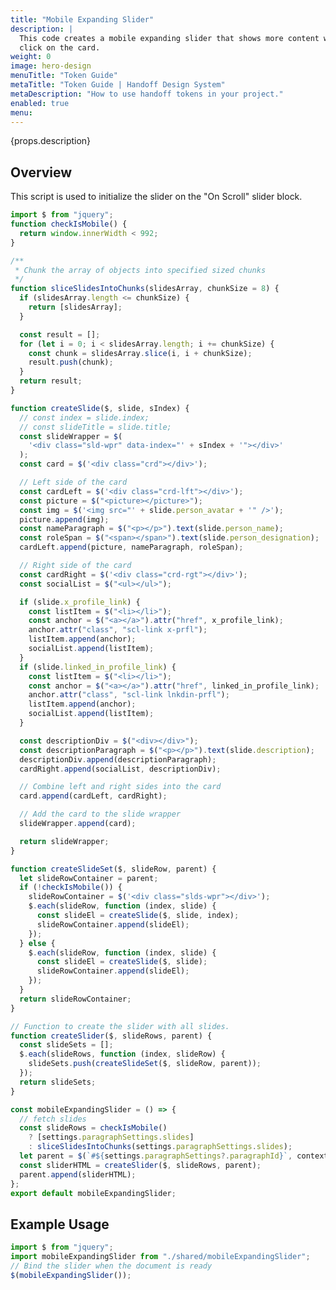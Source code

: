 ```yaml
---
title: "Mobile Expanding Slider"
description: |
  This code creates a mobile expanding slider that shows more content when you 
  click on the card.
weight: 0
image: hero-design
menuTitle: "Token Guide"
metaTitle: "Token Guide | Handoff Design System"
metaDescription: "How to use handoff tokens in your project."
enabled: true
menu:
---
```



<Hero title={props.title} image={false}>
  <p>{props.description}</p>
</Hero>

## Overview

This script is used to initialize the slider on the "On Scroll" slider block.

```js title="stackSlider.js"
import $ from "jquery";
function checkIsMobile() {
  return window.innerWidth < 992;
}

/**
 * Chunk the array of objects into specified sized chunks
 */
function sliceSlidesIntoChunks(slidesArray, chunkSize = 8) {
  if (slidesArray.length <= chunkSize) {
    return [slidesArray];
  }

  const result = [];
  for (let i = 0; i < slidesArray.length; i += chunkSize) {
    const chunk = slidesArray.slice(i, i + chunkSize);
    result.push(chunk);
  }
  return result;
}

function createSlide($, slide, sIndex) {
  // const index = slide.index;
  // const slideTitle = slide.title;
  const slideWrapper = $(
    '<div class="sld-wpr" data-index="' + sIndex + '"></div>'
  );
  const card = $('<div class="crd"></div>');

  // Left side of the card
  const cardLeft = $('<div class="crd-lft"></div>');
  const picture = $("<picture></picture>");
  const img = $('<img src="' + slide.person_avatar + '" />');
  picture.append(img);
  const nameParagraph = $("<p></p>").text(slide.person_name);
  const roleSpan = $("<span></span>").text(slide.person_designation);
  cardLeft.append(picture, nameParagraph, roleSpan);

  // Right side of the card
  const cardRight = $('<div class="crd-rgt"></div>');
  const socialList = $("<ul></ul>");

  if (slide.x_profile_link) {
    const listItem = $("<li></li>");
    const anchor = $("<a></a>").attr("href", x_profile_link);
    anchor.attr("class", "scl-link x-prfl");
    listItem.append(anchor);
    socialList.append(listItem);
  }
  if (slide.linked_in_profile_link) {
    const listItem = $("<li></li>");
    const anchor = $("<a></a>").attr("href", linked_in_profile_link);
    anchor.attr("class", "scl-link lnkdin-prfl");
    listItem.append(anchor);
    socialList.append(listItem);
  }

  const descriptionDiv = $("<div></div>");
  const descriptionParagraph = $("<p></p>").text(slide.description);
  descriptionDiv.append(descriptionParagraph);
  cardRight.append(socialList, descriptionDiv);

  // Combine left and right sides into the card
  card.append(cardLeft, cardRight);

  // Add the card to the slide wrapper
  slideWrapper.append(card);

  return slideWrapper;
}

function createSlideSet($, slideRow, parent) {
  let slideRowContainer = parent;
  if (!checkIsMobile()) {
    slideRowContainer = $('<div class="slds-wpr"></div>');
    $.each(slideRow, function (index, slide) {
      const slideEl = createSlide($, slide, index);
      slideRowContainer.append(slideEl);
    });
  } else {
    $.each(slideRow, function (index, slide) {
      const slideEl = createSlide($, slide);
      slideRowContainer.append(slideEl);
    });
  }
  return slideRowContainer;
}

// Function to create the slider with all slides.
function createSlider($, slideRows, parent) {
  const slideSets = [];
  $.each(slideRows, function (index, slideRow) {
    slideSets.push(createSlideSet($, slideRow, parent));
  });
  return slideSets;
}

const mobileExpandingSlider = () => {
  // fetch slides
  const slideRows = checkIsMobile()
    ? [settings.paragraphSettings.slides]
    : sliceSlidesIntoChunks(settings.paragraphSettings.slides);
  let parent = $(`#${settings.paragraphSettings?.paragraphId}`, context);
  const sliderHTML = createSlider($, slideRows, parent);
  parent.append(sliderHTML);
};
export default mobileExpandingSlider;
```

## Example Usage

```javascript title="Use the mobileExpandingSlider function"
import $ from "jquery";
import mobileExpandingSlider from "./shared/mobileExpandingSlider";
// Bind the slider when the document is ready
$(mobileExpandingSlider());
```
